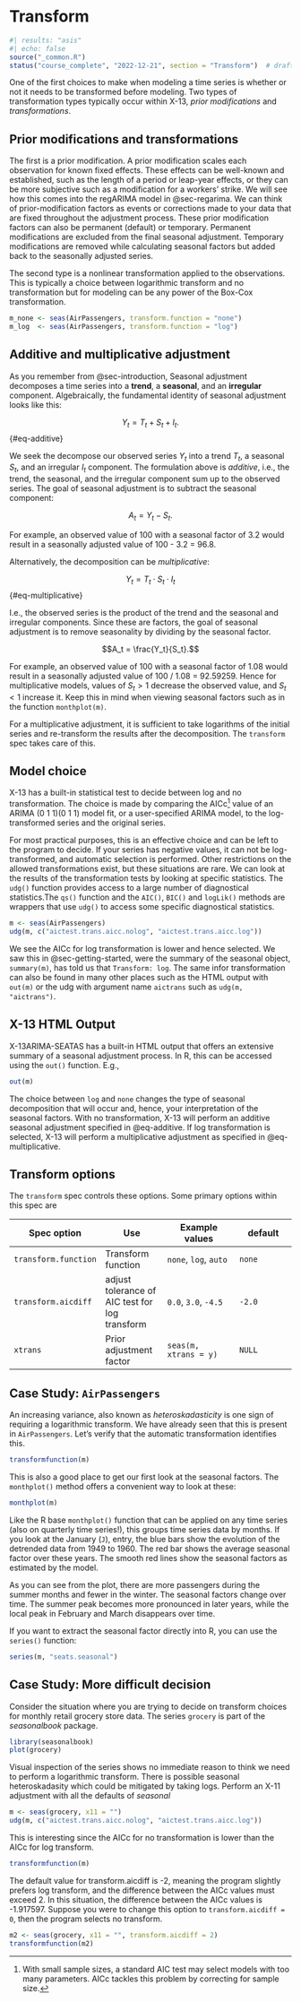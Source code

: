 # Transform {#sec-transform}

```r
#| results: "asis"
#| echo: false
source("_common.R")
status("course_complete", "2022-12-21", section = "Transform")  # drafting, polishing, complete
```

```{=html}
<!--
-   Discuss multiplicative vs additive adjustment

-   How to use the transform spec

- Transform is a nice way to introduce automatic model testing. Easy to see the decision made. 

-   This is our first chance to mention the idea of test first then hard-code in production

-   Case Study idea: Decide between log vs non-log transformation
 -->
```
One of the first choices to make when modeling a time series is whether or not it needs to be transformed before modeling.
Two types of transformation types typically occur within X-13, *prior modifications* and *transformations*.

## Prior modifications and transformations

The first is a prior modification.
A prior modification scales each observation for known fixed effects.
These effects can be well-known and established, such as the length of a period or leap-year effects, or they can be more subjective such as a modification for a workers' strike.
We will see how this comes into the regARIMA model in @sec-regarima. We can think of prior-modification factors as events or corrections made to your data that are fixed throughout the adjustment process.
These prior modification factors can also be permanent (default) or temporary.
Permanent modifications are excluded from the final seasonal adjustment.
Temporary modifications are removed while calculating seasonal factors but added back to the seasonally adjusted series.

The second type is a nonlinear transformation applied to the observations.
This is typically a choice between logarithmic transform and no transformation but for modeling can be any power of the Box-Cox transformation.

```r
m_none <- seas(AirPassengers, transform.function = "none")
m_log  <- seas(AirPassengers, transform.function = "log")
```

## Additive and multiplicative adjustment

As you remember from \@sec-introduction, Seasonal adjustment decomposes a time series into a **trend**, a **seasonal**, and an **irregular** component.
Algebraically, the fundamental identity of seasonal adjustment looks like this:

$$Y_t = T_t + S_t + I_t.$$ {#eq-additive}

We seek the decompose our observed series $Y_t$ into a trend $T_t$, a seasonal $S_t$, and an irregular $I_t$ component.
The formulation above is *additive*, i.e., the trend, the seasonal, and the irregular component sum up to the observed series.
The goal of seasonal adjustment is to subtract the seasonal component:

$$A_t = Y_t - S_t.$$

For example, an observed value of 100 with a seasonal factor of 3.2 would result in a seasonally adjusted value of 100 - 3.2 = 96.8.

Alternatively, the decomposition can be *multiplicative*:

$$Y_t = T_t \cdot S_t \cdot I_t$$ {#eq-multiplicative}

I.e., the observed series is the product of the trend and the seasonal and irregular components.
Since these are factors, the goal of seasonal adjustment is to remove seasonality by dividing by the seasonal factor.

$$A_t = \frac{Y_t}{S_t}.$$

For example, an observed value of 100 with a seasonal factor of 1.08 would result in a seasonally adjusted value of 100 / 1.08 = 92.59259.
Hence for multiplicative models, values of $S_t > 1$ decrease the observed value, and $S_t < 1$ increase it.
Keep this in mind when viewing seasonal factors such as in the function `monthplot(m)`.

For a multiplicative adjustment, it is sufficient to take logarithms of the initial series and re-transform the results after the decomposition.
The `transform` spec takes care of this.

## Model choice

X-13 has a built-in statistical test to decide between log and no transformation.
The choice is made by comparing the AICc[^22-transform-1] value of an ARIMA (0 1 1)(0 1 1) model fit, or a user-specified ARIMA model, to the log-transformed series and the original series.

[^22-transform-1]: With small sample sizes, a standard AIC test may select models with too many parameters.
    AICc tackles this problem by correcting for sample size.

For most practical purposes, this is an effective choice and can be left to the program to decide.
If your series has negative values, it can not be log-transformed, and automatic selection is performed.
Other restrictions on the allowed transformations exist, but these situations are rare.
We can look at the results of the transformation tests by looking at specific statistics.
The `udg()` function provides access to a large number of diagnostical statistics.The `qs()` function and the `AIC()`, `BIC()` and `logLik()` methods are wrappers that use `udg()` to access some specific diagnostical statistics.

```r
m <- seas(AirPassengers)
udg(m, c("aictest.trans.aicc.nolog", "aictest.trans.aicc.log"))
```

We see the AICc for log transformation is lower and hence selected.
We saw this in @sec-getting-started, were the summary of the seasonal object, `summary(m)`, has told us that `Transform: log`.
The same infor transformation can also be found in many other places such as the HTML output with `out(m)` or the udg with argument name `aictrans` such as `udg(m, "aictrans")`.

::: callout-tip
## X-13 HTML Output

X-13ARIMA-SEATAS has a built-in HTML output that offers an extensive summary of a seasonal adjustment process.
In R, this can be accessed using the `out()` function.
E.g.,

```r
out(m)
```
:::

The choice between `log` and `none` changes the type of seasonal decomposition that will occur and, hence, your interpretation of the seasonal factors.
With no transformation, X-13 will perform an additive seasonal adjustment specified in @eq-additive.
If log transformation is selected, X-13 will perform a multiplicative adjustment as specified in @eq-multiplicative.

## Transform options

The `transform` spec controls these options.
Some primary options within this spec are

| Spec option          | Use                                            | Example values        | default |
|-----------------|-----------------|----------------------|-----------------|
| `transform.function` | Transform function                             | `none`, `log`, `auto` | `none`  |
| `transform.aicdiff`  | adjust tolerance of AIC test for log transform | `0.0`, `3.0`, `-4.5`  | `-2.0`  |
| `xtrans`             | Prior adjustment factor                        | `seas(m, xtrans = y)`   | `NULL`  |

## Case Study: `AirPassengers`

An increasing variance, also known as *heteroskadasticity* is one sign of requiring a logarithmic transform.
We have already seen that this is present in `AirPassengers`.
Let's verify that the automatic transformation identifies this.

```r
transformfunction(m)
```

This is also a good place to get our first look at the seasonal factors.
The `monthplot()` method offers a convenient way to look at these:

```r
monthplot(m)
```

Like the R base `monthplot()` function that can be applied on any time series (also on quarterly time series!), this groups time series data by months.
If you look at the January (`J`), entry, the blue bars show the evolution of the detrended data from 1949 to 1960.
The red bar shows the average seasonal factor over these years.
The smooth red lines show the seasonal factors as estimated by the model.

As you can see from the plot, there are more passengers during the summer months and fewer in the winter.
The seasonal factors change over time.
The summer peak becomes more pronounced in later years, while the local peak in February and March disappears over time.

If you want to extract the seasonal factor directly into R, you can use the `series()` function:

``` r
series(m, "seats.seasonal")
```

## Case Study: More difficult decision

Consider the situation where you are trying to decide on transform choices for monthly retail grocery store data.
The series `grocery` is part of the *seasonalbook* package.

```r
library(seasonalbook)
plot(grocery)
```

Visual inspection of the series shows no immediate reason to think we need to perform a logarithmic transform.
There is possible seasonal heteroskadasity which could be mitigated by taking logs.
Perform an X-11 adjustment with all the defaults of *seasonal*

```r
m <- seas(grocery, x11 = "")
udg(m, c("aictest.trans.aicc.nolog", "aictest.trans.aicc.log"))
```

This is interesting since the AICc for no transformation is lower than the AICc for log transform.

```r
transformfunction(m)
```

The default value for transform.aicdiff is -2, meaning the program slightly prefers log transform, and the difference between the AICc values must exceed 2.
In this situation, the difference between the AICc values is -1.917597.
Suppose you were to change this option to `transform.aicdiff = 0`, then the program selects no transform.

```r
m2 <- seas(grocery, x11 = "", transform.aicdiff = 2)
transformfunction(m2)
```
